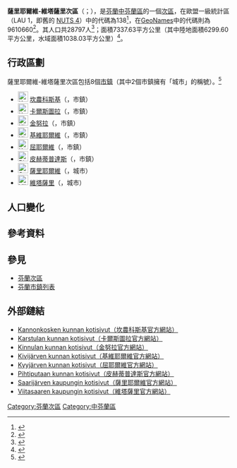 {{Infobox settlement
| name                    = 薩里耶爾維-維塔薩里次區
| settlement_type         = [[芬蘭次區|次區]]
| native_name             =Saarijärven–Viitasaaren seutukunta
| native_name_lang        = fi
| image_map               =Saarijärven–Viitasaaren.seutukunta.sijainti.Suomi.2020.svg
| subdivision_type        = [[世界政區索引|國家]]
| subdivision_name        = {{flag|Finland}}
| subdivision_type1        = [[芬蘭行政區|行政區]]
| subdivision_name1        = [[中芬蘭區|中芬蘭區]]
| population_footnotes    = <ref name="Population" />
| population_total        = 28797
| population_as_of        = 2020
| area_footnotes          = <ref name="Area" />
| area_total_km2          = 7337.63
| area_land_km2           = 6299.60
| area_water_km2          = 1038.03
| population_density_km2  = auto
| coordinates             = {{Coord|63.04126|25.30067|display=title,inline}}
| coordinates_footnotes   = <ref name="GeoNames" />
| timezone1               = [[歐洲東部時間|EET]]<ref>{{Cite web|url=https://www.timeanddate.com/worldclock/finland/helsinki|title=Current Local Time in Helsinki, Finland|website=Time and Date|language=en|accessdate=2020-07-15|archive-date=2020-08-04|archive-url=https://web.archive.org/web/20200804053117/https://www.timeanddate.com/worldclock/finland/helsinki|dead-url=no}}</ref>
| utc_offset1             = +2
| timezone1_DST           = [[歐洲東部夏令時間|EEST]]<ref>{{Cite web|url=https://www.timeanddate.com/time/change/finland/helsinki|title=Clock Changes in Helsinki, Finland|website=Time and Date|language=en|accessdate=2020-07-15|archive-date=2020-08-04|archive-url=https://web.archive.org/web/20200804053109/https://www.timeanddate.com/time/change/finland/helsinki|dead-url=no}}</ref>
| utc_offset1_DST         = +3
| blank_name              = [[GeoNames|GeoNames]]<ref name="GeoNames" />
| blank_info              = 9610660
| blank1_name             = LAU 1（NUTS 4）<ref name="LAU" />
| blank1_info              = 138
}}
'''薩里耶爾維-維塔薩里次區'''（{{lang-fi|Saarijärven–Viitasaaren seutukunta}}；{{lang-sv|Saarijärvi-Viitasaari ekonomiska region}}），是[[芬蘭共和國|芬蘭]][[中芬蘭區|中芬蘭區]]的一個[[芬蘭次區|次區]]，在歐盟一級{{tsl|fr|Unité administrative locale|地方行政單位}}統計區（LAU 1，即舊的 [[地域統計單位命名法|NUTS 4]]）中的代碼為138<ref name="LAU">{{Cite web |url=http://tilastokeskus.fi/meta/luokitukset/seutukunta/001-2013/index_sv.html |title=Förteckning över ekonomiska regioner |publisher=Statistikcentralen |language=sv |access-date=2013-12-25 |archive-date=2013-11-11 |archive-url=https://web.archive.org/web/20131111091437/http://tilastokeskus.fi/meta/luokitukset/seutukunta/001-2013/index_sv.html |dead-url=no }}</ref>，在[[GeoNames|GeoNames]]中的代碼則為9610660<ref name="GeoNames">{{Cite web |url = https://www.geonames.org/9610660 |title = GeoNames - Saarijärvi–Viitasaari (9610660) |access-date = 2020-07-14 |website=[[GeoNames|GeoNames]] |language = en}}</ref>。其人口共28797人<ref name="Population">{{Cite web |url = http://pxnet2.stat.fi/PXWeb/pxweb/fi/StatFin/StatFin__vrm__vamuu/statfin_vamuu_pxt_11lj.px/table/tableViewLayout1/ |title = Väestörakenteen ennakkotiedot alueittain, 2020M01*-2020M05* |date = 2020-01-31 |publisher = Tilastokeskus |access-date = 2020-07-13 |language = fi |archive-date = 2020-12-14 |archive-url = https://web.archive.org/web/20201214201953/http://pxnet2.stat.fi/PXWeb/pxweb/fi/StatFin/StatFin__vrm__vamuu/statfin_vamuu_pxt_11lj.px/ |dead-url = yes }}</ref>；面積7337.63平方公里（其中陸地面積6299.60平方公里，水域面積1038.03平方公里）<ref name="Area">{{Cite web |url = https://www.maanmittauslaitos.fi/sites/maanmittauslaitos.fi/files/attachments/2020/01/Vuoden_2020_pinta-alatilasto_kunnat_maakunnat.xlsx |title = Pinta-alat kunnittain (Excel) 2020-01-01 |date = 2020-01-01 |publisher = Maanmittauslaitos |access-date = 2020-07-13 |language = fi |archive-date = 2020-07-10 |archive-url = https://web.archive.org/web/20200710123737/https://www.maanmittauslaitos.fi/sites/maanmittauslaitos.fi/files/attachments/2020/01/Vuoden_2020_pinta-alatilasto_kunnat_maakunnat.xlsx |dead-url = yes }}</ref>。

== 行政區劃 ==
薩里耶爾維-維塔薩里次區包括8個[[芬蘭市鎮|市鎮]]（其中2個市鎮擁有「城市」的稱號）。<ref name="Lappi">{{Cite web |language=fi |url=http://www.patio.fi/PatioWeb/facelets/suomenaluejaot/suomenaluejaot.faces |title=Finlands regionindelning på |website=www.patio.fi. |archive-url=https://web.archive.org/web/20121022111321/http://www.patio.fi/PatioWeb/facelets/suomenaluejaot/suomenaluejaot.faces |archive-date=2012-10-22 |access-date=2020-07-15 |dead-url=yes }}</ref>
* [[File:Kannonkoski.vaakuna.svg|23px]] [[坎農科斯基|坎農科斯基]]（{{lang|fi|Kannonkoski}}，市鎮）
* [[File:Karstula.vaakuna.svg|23px]] [[卡爾斯圖拉|卡爾斯圖拉]]（{{lang|fi|Karstula}}，市鎮）
* [[File:Kinnula_coat_of_arms.svg|23px]] [[金努拉|金努拉]]（{{lang|fi|Kinnula}}，市鎮）
* [[File:Kivijärvi.vaakuna.svg|23px]] [[基維耶爾維|基維耶爾維]]（{{lang|fi|Kivijärvi}}，市鎮）
* [[File:Kyyjärvi.vaakuna.svg|23px]] [[屈耶爾維|屈耶爾維]]（{{lang|fi|Kyyjärvi}}，市鎮）
* [[File:Pihtipudas.vaakuna.svg|23px]] [[皮赫蒂普達斯|皮赫蒂普達斯]]（{{lang|fi|Pihtipudas}}，市鎮）
* [[File:Saarijärvi.vaakuna.svg|23px]] [[薩里耶爾維|薩里耶爾維]]（{{lang|fi|Saarijärvi}}，城市）
* [[File:Viitasaari.vaakuna.svg|23px]] [[維塔薩里|維塔薩里]]（{{lang|fi|Viitasaari}}，城市）

== 人口變化 ==
{{Bar box
|title   =  薩里耶爾維-維塔薩里次區1980年－2010年的人口變化圖
|titlebar=  #DDD
|width   =  600px
|barwidth=  500px
|left1   =  年
|right1  =  人口
|float   =  left
|bars    =  
{{bar pixel|1980|#0099FF|480||40 915}}
{{bar pixel|1985|#0099FF|480||40 943}}
{{bar pixel|1990|#0099FF|472||40 257}}
{{bar pixel|1995|#0099FF|460||39 230}}
{{bar pixel|2000|#0099FF|436||37 162}}
{{bar pixel|2005|#0099FF|409||34 854}}
{{bar pixel|2010|#0099FF|388||33 094}}
|caption = 來源：Tilastokeskus.<ref>{{Cite web | url = http://pxnet2.stat.fi/PXWeb/pxweb/fi/StatFin/StatFin__vrm__vaerak/statfin_vaerak_pxt_011.px | title = Väestö kielen mukaan sekä ulkomaan kansalaisten määrä ja maa-pinta-ala alueittain 1980 - 2016 | publisher = Tilastokeskus | access-date = 2018-01-18 | language = fi | archive-url = https://web.archive.org/web/20180617142223/http://pxnet2.stat.fi/PXWeb/pxweb/fi/StatFin/StatFin__vrm__vaerak/statfin_vaerak_pxt_011.px | archive-date = 2018-06-17 | dead-url = yes }}</ref>
}}
{{clear}}

== 參考資料 ==
{{reflist}}

== 參見 ==
* [[芬蘭次區|芬蘭次區]]
* [[芬蘭市鎮列表|芬蘭市鎮列表]]

== 外部鏈結 ==
* [http://www.kannonkoski.fi/ Kannonkosken kunnan kotisivut（坎農科斯基官方網站）] {{Wayback|url=http://www.kannonkoski.fi/ |date=20140515030442 }} {{fi icon}}
* [http://www.karstula.fi/ Karstulan kunnan kotisivut（卡爾斯圖拉官方網站）] {{Wayback|url=http://www.karstula.fi/ |date=20090202095509 }} {{fi icon}}
* [http://www.kinnula.fi/ Kinnulan kunnan kotisivut（金努拉官方網站）] {{Wayback|url=http://www.kinnula.fi/ |date=20210118013312 }} {{fi icon}}
* [http://www.kivijarvi.fi/ Kivijärven kunnan kotisivut（基維耶爾維官方網站）] {{Wayback|url=http://www.kivijarvi.fi/ |date=20130416055658 }} {{fi icon}}
* [http://www.kyyjarvi.fi/ Kyyjärven kunnan kotisivut（屈耶爾維官方網站）] {{Wayback|url=http://www.kyyjarvi.fi/ |date=20130404173114 }} {{fi icon}}
* [http://www.pihtipudas.fi/ Pihtiputaan kunnan kotisivut（皮赫蒂普達斯官方網站）] {{Wayback|url=http://www.pihtipudas.fi/ |date=20040329125915 }} {{fi icon}}
* [http://www.saarijarvi.fi/ Saarijärven kaupungin kotisivut（薩里耶爾維官方網站）]{{Wayback|url=http://www.saarijarvi.fi/ |date=20190915205519 }} {{fi icon}}
* [http://www.viitasaari.fi/ Viitasaaren kaupungin kotisivut（維塔薩里官方網站）] {{Wayback|url=http://www.viitasaari.fi/ |date=20210428235511 }} {{fi icon}}

{{芬蘭次區}}
[[Category:芬蘭次區|Category:芬蘭次區]]
[[Category:中芬蘭區|Category:中芬蘭區]]